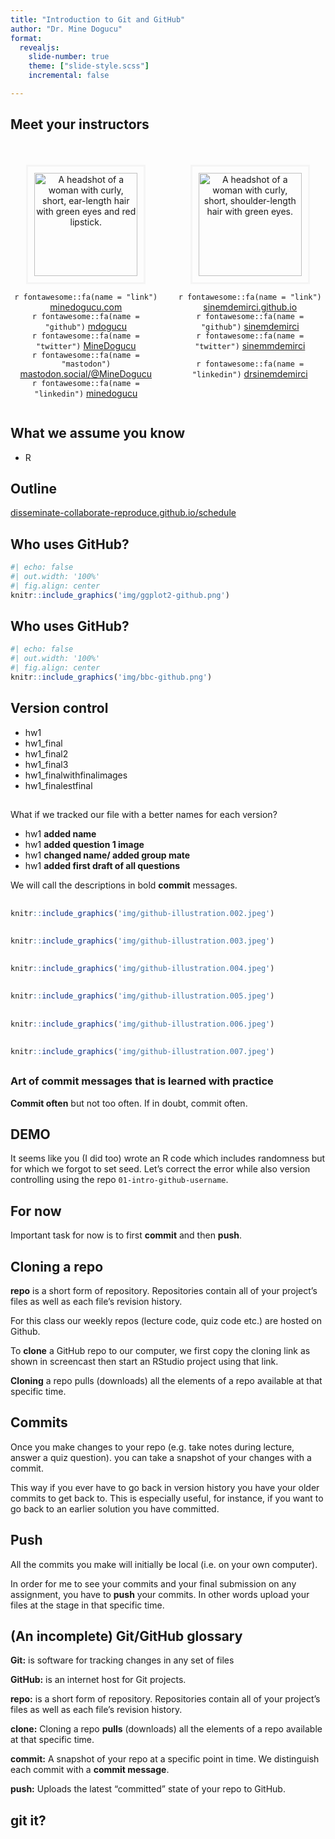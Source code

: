 ```yaml
---
title: "Introduction to Git and GitHub"
author: "Dr. Mine Dogucu"
format: 
  revealjs:
    slide-number: true
    theme: ["slide-style.scss"]
    incremental: false

---
```


## Meet your instructors

:::: {.columns}

::: {.column width="50%"}
::: {style="text-align: center;"}




<img src="https://www.minedogucu.com/img/headshot.jpg"
        alt="A headshot of a woman with curly, short, ear-length hair with green eyes and red lipstick."
        style="width:165px; margin-top:20px; border: 3px solid whitesmoke; padding: 10px;">
        

`r fontawesome::fa(name = "link")`
<a href = "http://minedogucu.com">minedogucu.com</a>  
`r fontawesome::fa(name = "github")` <a href = "http://github.com/mdogucu">mdogucu</a>   
`r fontawesome::fa(name = "twitter")` <a href = "http://twitter.com/MineDogucu">MineDogucu</a>  
`r fontawesome::fa(name = "mastodon")` <a href = "https://mastodon.social/@MineDogucu">mastodon.social/@MineDogucu</a>  
`r fontawesome::fa(name = "linkedin")` <a href = "https://www.linkedin.com/in/minedogucu/">minedogucu</a> 

:::
:::

::: {.column width="50%"}

::: {style="text-align: center;"}




<img src="img/sinem.jpeg"
        alt="A headshot of a woman with curly, short, shoulder-length hair with green eyes."
        style="width:165px; margin-top:20px; border: 3px solid whitesmoke; padding: 10px;">
        

`r fontawesome::fa(name = "link")`
<a href = "http://sinemdemirci.github.io">sinemdemirci.github.io</a>  
`r fontawesome::fa(name = "github")` <a href = "http://github.com/sinemdemirci">sinemdemirci</a>   
`r fontawesome::fa(name = "twitter")` <a href = "http://twitter.com/sinemmdemirci">sinemmdemirci</a>  

`r fontawesome::fa(name = "linkedin")` <a href = "https://www.linkedin.com/in/drsinemdemirci/">drsinemdemirci</a> 

:::
:::



::::




## What we assume you know

- R


## Outline

[disseminate-collaborate-reproduce.github.io/schedule](https://disseminate-collaborate-reproduce.github.io/schedule/)


## Who uses GitHub?

```r
#| echo: false
#| out.width: '100%'
#| fig.align: center
knitr::include_graphics('img/ggplot2-github.png')
```



## Who uses GitHub?

```r
#| echo: false
#| out.width: '100%'
#| fig.align: center
knitr::include_graphics('img/bbc-github.png')
```




## Version control

::: {.incremental}

- hw1
- hw1_final
- hw1_final2
- hw1_final3
- hw1_finalwithfinalimages
- hw1_finalestfinal

:::

## 

What if we tracked our file with a better names for each version?

::: {.incremental}

- hw1 **added name**
- hw1 **added question 1 image**
- hw1 **changed name/ added group mate**
- hw1 **added first draft of all questions**

We will call the descriptions in bold **commit** messages.

:::

##

```r
knitr::include_graphics('img/github-illustration.002.jpeg')
```


##

```r
knitr::include_graphics('img/github-illustration.003.jpeg')
```


##

```r
knitr::include_graphics('img/github-illustration.004.jpeg')
```


##

```r
knitr::include_graphics('img/github-illustration.005.jpeg')
```


##

```r
knitr::include_graphics('img/github-illustration.006.jpeg')
```


##

```r
knitr::include_graphics('img/github-illustration.007.jpeg')
```


##

### Art of commit messages that is learned with practice

**Commit often** but not too often. If in doubt, commit often.


## DEMO

<!--
<video width="80%" height="45%%" align = "center" controls>
  <source src="screencast/01g-intro-github-screen.mp4" type="video/mp4">
</video>
-->

It seems like you (I did too) wrote an R code which includes randomness but for which we forgot to set seed. Let's correct the error while also version controlling using the repo `01-intro-github-username`. 

## For now

Important task for now is to first **commit** and then **push**.

## Cloning a repo

**repo** is a short form of repository. Repositories contain all of your project's files as well as each file's revision history.

For this class our weekly repos (lecture code, quiz code etc.) are hosted on Github. 

To **clone** a GitHub repo to our computer, we first copy the cloning link as shown in screencast then start an RStudio project using that link.  

**Cloning** a repo pulls (downloads) all the elements of a repo available at that specific time. 



## Commits

Once you make changes to your repo (e.g. take notes during lecture, answer a quiz question). you can take a snapshot of your changes with a commit.

This way if you ever have to go back in version history you have your older commits to get back to. 
This is especially useful, for instance, if you want to go back to an earlier solution you have committed.





## Push

All the commits you make will initially be local (i.e. on your own computer). 

In order for me to see your commits and your final submission on any assignment, you have to **push** your commits. In other words upload your files at the stage in that specific time.



## (An incomplete) Git/GitHub glossary

**Git:** is software for tracking changes in any set of files

**GitHub:** is an internet host for Git projects.

**repo:** is a short form of repository. Repositories contain all of your project's files as well as each file's revision history.

**clone:** Cloning a repo **pulls** (downloads) all the elements of a repo available at that specific time. 

**commit:** A snapshot of your repo at a specific point in time. We distinguish each commit with a **commit message**. 

**push:** Uploads the latest "committed" state of your repo to GitHub.





## git it?

